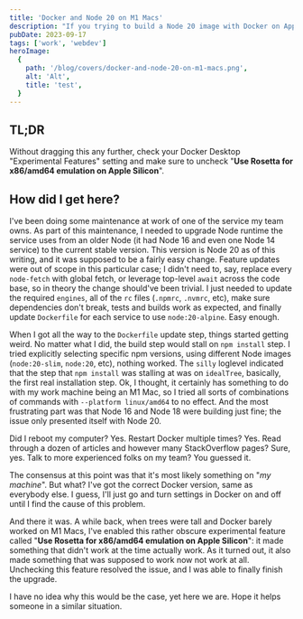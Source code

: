 ```yaml
---
title: 'Docker and Node 20 on M1 Macs'
description: "If you trying to build a Node 20 image with Docker on Apple Silicon while upgrading from an older Node versions, you may get stuck on the `npm install` step. There's an easy fix for it."
pubDate: 2023-09-17
tags: ['work', 'webdev']
heroImage:
  {
    path: '/blog/covers/docker-and-node-20-on-m1-macs.png',
    alt: 'Alt',
    title: 'test',
  }
---
```


## TL;DR

Without dragging this any further, check your Docker Desktop "Experimental Features" setting and make sure to uncheck "**Use Rosetta for x86/amd64 emulation on Apple Silicon**".

## How did I get here?

I've been doing some maintenance at work of one of the service my team owns. As part of this maintenance, I needed to upgrade Node runtime the service uses from an older Node (it had Node 16 and even one Node 14 service) to the current stable version. This version is Node 20 as of this writing, and it was supposed to be a fairly easy change. Feature updates were out of scope in this particular case; I didn't need to, say, replace every `node-fetch` with global fetch, or leverage top-level `await` across the code base, so in theory the change should've been trivial. I just needed to update the required `engines`, all of the `rc` files (`.npmrc`, `.nvmrc`, etc), make sure dependencies don't break, tests and builds work as expected, and finally update `Dockerfile` for each service to use `node:20-alpine`. Easy enough.

When I got all the way to the `Dockerfile` update step, things started getting weird. No matter what I did, the build step would stall on `npm install` step. I tried explicitly selecting specific npm versions, using different Node images (`node:20-slim`, `node:20`, etc), nothing worked. The `silly` loglevel indicated that the step that `npm install` was stalling at was on `idealTree`, basically, the first real installation step. Ok, I thought, it certainly has something to do with my work machine being an M1 Mac, so I tried all sorts of combinations of commands with `--platform linux/amd64` to no effect. And the most frustrating part was that Node 16 and Node 18 were building just fine; the issue only presented itself with Node 20.

Did I reboot my computer? Yes. Restart Docker multiple times? Yes. Read through a dozen of articles and however many StackOverflow pages? Sure, yes. Talk to more experienced folks on my team? You guessed it.

The consensus at this point was that it's most likely something on "_my machine_". But what? I've got the correct Docker version, same as everybody else. I guess, I'll just go and turn settings in Docker on and off until I find the cause of this problem.

And there it was. A while back, when trees were tall and Docker barely worked on M1 Macs, I've enabled this rather obscure experimental feature called "**Use Rosetta for x86/amd64 emulation on Apple Silicon**": it made something that didn't work at the time actually work. As it turned out, it also made something that was supposed to work now not work at all. Unchecking this feature resolved the issue, and I was able to finally finish the upgrade.

I have no idea why this would be the case, yet here we are. Hope it helps someone in a similar situation.
